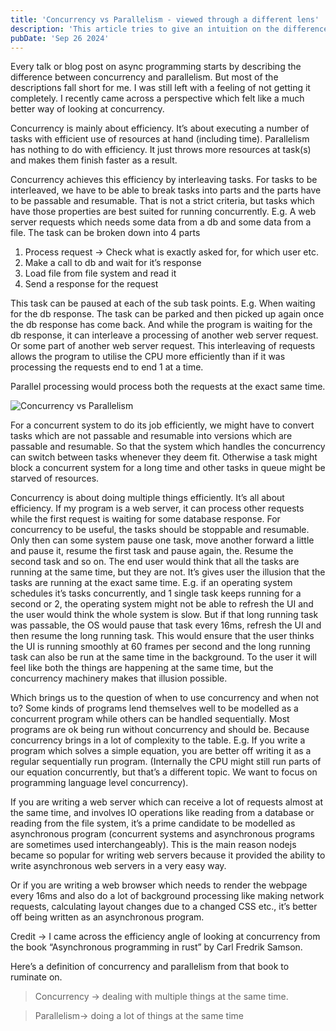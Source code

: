 ```yaml
---
title: 'Concurrency vs Parallelism - viewed through a different lens'
description: 'This article tries to give an intuition on the difference between concurrency and Parallelism'
pubDate: 'Sep 26 2024'
---
```


Every talk or blog post on async programming starts by describing the difference between concurrency and parallelism. But most of the descriptions fall short for me. I was still left with a feeling of not getting it completely. I recently came across a perspective which felt like a much better way of looking at concurrency.

Concurrency is mainly about efficiency. It’s about executing a number of tasks with efficient use of resources at hand (including time). Parallelism has nothing to do with efficiency. It just throws more resources at task(s) and makes them finish faster as a result.

Concurrency achieves this efficiency by interleaving tasks. For tasks to be interleaved, we have to be able to break tasks into parts and the parts have to be passable and resumable. That is not a strict criteria, but tasks which have those properties are best suited for running concurrently. E.g. A web server requests which needs some data from a db and some data from a file. The task can be broken down into 4 parts

1. Process request -> Check what is exactly asked for, for which user etc.
2. Make a call to db and wait for it’s response
3. Load file from file system and read it
4. Send a response for the request

This task can be paused at each of the sub task points. E.g. When waiting for the db response. The task can be parked and then picked up again once the db response has come back. And while the program is waiting for the db response, it can interleave a processing of another web server request. Or some part of another web server request. This interleaving of requests allows the program to utilise the CPU more efficiently than if it was processing the requests end to end 1 at a time.

Parallel processing would process both the requests at the exact same time.

![Concurrency vs Parallelism](../../images/concurrency-vs-parallelism.png)

For a concurrent system to do its job efficiently, we might have to convert tasks which are not passable and resumable into versions which are passable and resumable. So that the system which handles the concurrency can switch between tasks whenever they deem fit. Otherwise a task might block a concurrent system for a long time and other tasks in queue might be starved of resources.

Concurrency is about doing multiple things efficiently. It’s all about efficiency. If my program is a web server, it can process other requests while the first request is waiting for some database response. For concurrency to be useful, the tasks should be stoppable and resumable. Only then can some system pause one task, move another forward a little and pause it, resume the first task and pause again, the. Resume the second task and so on. The end user would think that all the tasks are running at the same time, but they are not. It’s gives user the illusion that the tasks are running at the exact same time. E.g. if an operating system schedules it’s tasks concurrently, and 1 single task keeps running for a second or 2, the operating system might not be able to refresh the UI and the user would think the whole system is slow. But if that long running task was passable, the OS would pause that task every 16ms, refresh the UI and then resume the long running task. This would ensure that the user thinks the UI is running smoothly at 60 frames per second and the long running task can also be run at the same time in the background. To the user it will feel like both the things are happening at the same time, but the concurrency machinery makes that illusion possible.

Which brings us to the question of when to use concurrency and when not to? Some kinds of programs lend themselves well to be modelled as a concurrent program while others can be handled sequentially. Most programs are ok being run without concurrency and should be. Because concurrency brings in a lot of complexity to the table. E.g. If you write a program which solves a simple equation, you are better off writing it as a regular sequentially run program. (Internally the CPU might still run parts of our equation concurrently, but that’s a different topic. We want to focus on programming language level concurrency).

If you are writing a web server which can receive a lot of requests almost at the same time, and involves IO operations like reading from a database or reading from the file system, it’s a prime candidate to be modelled as asynchronous program (concurrent systems and asynchronous programs are sometimes used interchangeably). This is the main reason nodejs became so popular for writing web servers because it provided the ability to write asynchronous web servers in a very easy way.

Or if you are writing a web browser which needs to render the webpage every 16ms and also do a lot of background processing like making network requests, calculating layout changes due to a changed CSS etc., it’s better off being written as an asynchronous program.

Credit -> I came across the efficiency angle of looking at concurrency from the book “Asynchronous programming in rust” by Carl Fredrik Samson.

Here’s a definition of concurrency and parallelism from that book to ruminate on.

> Concurrency -> dealing with multiple things at the same time.

> Parallelism-> doing a lot of things at the same time
